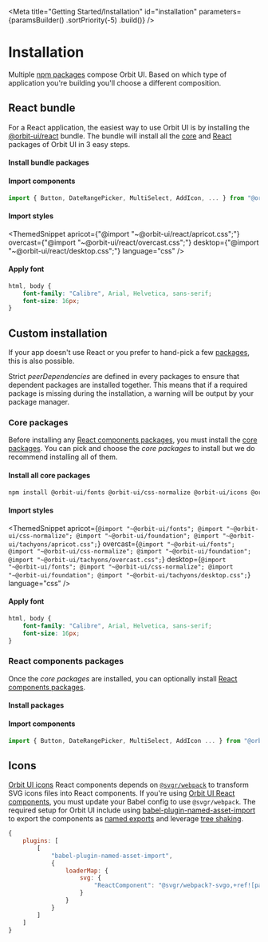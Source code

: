 
<Meta
    title="Getting Started/Installation"
    id="installation"
    parameters={paramsBuilder()
        .sortPriority(-5)
        .build()}
/>

# Installation

Multiple [npm packages](?path=/docs/packages--page) compose Orbit UI. Based on which type of application you're building you'll choose a different composition.

## React bundle

For a React application, the easiest way to use Orbit UI is by installing the [@orbit-ui/react](https://www.npmjs.com/package/@orbit-ui/react) bundle. The bundle will install all the [core](?path=/docs/packages--page#core) and [React](?path=/docs/packages--page#react-components) packages of Orbit UI in 3 easy steps.

#### Install bundle packages

<PackageInstallationSnippet packageName="bundles/react" />

#### Import components

```javascript dark
import { Button, DateRangePicker, MultiSelect, AddIcon, ... } from "@orbit-ui/react-components";
```

#### Import styles

<ThemedSnippet
    apricot={"@import \"~@orbit-ui/react/apricot.css\";"}
    overcast={"@import \"~@orbit-ui/react/overcast.css\";"}
    desktop={"@import \"~@orbit-ui/react/desktop.css\";"}
    language="css"
/>

#### Apply font

```css dark
html, body {
    font-family: "Calibre", Arial, Helvetica, sans-serif;
    font-size: 16px;
}
```

## Custom installation

If your app doesn't use React or you prefer to hand-pick a few [packages](?path=/docs/packages--page), this is also possible.

Strict *peerDependencies* are defined in every packages to ensure that dependent packages are installed together. This means that if a required package is missing during the installation, a warning will be output by your package manager.

### Core packages

Before installing any [React components packages](?path=/docs/packages--page#react-components), you must install the [core packages](?path=/docs/packages--page#core). You can pick and choose the *core packages* to install but we do recommend installing all of them.

#### Install all core packages

```bash dark
npm install @orbit-ui/fonts @orbit-ui/css-normalize @orbit-ui/icons @orbit-ui/foundation @orbit-ui/tachyons
```

#### Import styles

<ThemedSnippet
    apricot={`
        @import "~@orbit-ui/fonts";
        @import "~@orbit-ui/css-normalize";
        @import "~@orbit-ui/foundation";
        @import "~@orbit-ui/tachyons/apricot.css";
    `}
    overcast={`
        @import "~@orbit-ui/fonts";
        @import "~@orbit-ui/css-normalize";
        @import "~@orbit-ui/foundation";
        @import "~@orbit-ui/tachyons/overcast.css";
    `}
    desktop={`
        @import "~@orbit-ui/fonts";
        @import "~@orbit-ui/css-normalize";
        @import "~@orbit-ui/foundation";
        @import "~@orbit-ui/tachyons/desktop.css";
    `}
    language="css"
/>

#### Apply font

```css dark
html, body {
    font-family: "Calibre", Arial, Helvetica, sans-serif;
    font-size: 16px;
}
```

### React components packages

Once the *core packages* are installed, you can optionally install [React components packages](?path=/docs/packages--page#react-components).

#### Install packages

<PackageInstallationSnippet packageName="react-components" />

#### Import components

```javascript dark
import { Button, DateRangePicker, MultiSelect, AddIcon ... } from "@orbit-ui/react-components";
```

## Icons

[Orbit UI icons](?path=/docs/icon-gallery--page) React components depends on [`@svgr/webpack`](https://react-svgr.com/docs/getting-started/) to transform SVG icons files into React components. If you're using [Orbit UI React components](?path=/docs/packages--page#react-components), you must update your Babel config to use `@svgr/webpack`. The required setup for Orbit UI include using [babel-plugin-named-asset-import](https://www.npmjs.com/package/babel-plugin-named-asset-import) to export the components as [named exports](https://developer.mozilla.org/en-US/docs/web/javascript/reference/statements/export) and leverage [tree shaking](https://webpack.js.org/guides/tree-shaking/).

```js dark
{
    plugins: [
        [
            "babel-plugin-named-asset-import",
            {
                loaderMap: {
                    svg: {
                        "ReactComponent": "@svgr/webpack?-svgo,+ref![path]"
                    }
                }
            }
        ]
    ]
}
```
